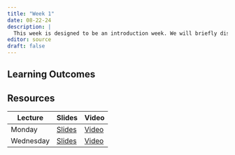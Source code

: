 ```yaml
---
title: "Week 1"
date: 08-22-24
description: |
  This week is designed to be an introduction week. We will briefly discuss topics related  statistics and inference. Then we will look at installing R and RStudio as well as the basics of using R.
editor: source
draft: false
---
```


## Learning Outcomes

## Resources


| Lecture   | Slides                                    | Video     |
|-----------|-------------------------------------------|----------|
| Monday    | [Slides](https://m453.inqs.info/lectures/1a) | [Video]() |
| Wednesday | [Slides](https://m453.inqs.info/lectures/1b) | [Video]() |

